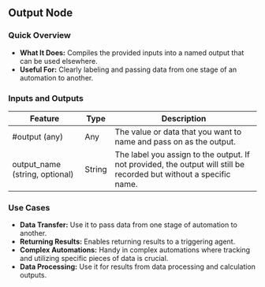 ## Output Node

### Quick Overview

- **What It Does:** Compiles the provided inputs into a named output that can be used elsewhere.
- **Useful For:** Clearly labeling and passing data from one stage of an automation to another.

### Inputs and Outputs

| Feature                        | Type   | Description                                                                                                         |
| ------------------------------ | ------ | ------------------------------------------------------------------------------------------------------------------- |
| #output (any)                  | Any    | The value or data that you want to name and pass on as the output.                                                  |
| output_name (string, optional) | String | The label you assign to the output. If not provided, the output will still be recorded but without a specific name. |

### Use Cases

- **Data Transfer:** Use it to pass data from one stage of automation to another.
- **Returning Results:** Enables returning results to a triggering agent.
- **Complex Automations:** Handy in complex automations where tracking and utilizing specific pieces of data is crucial.
- **Data Processing:** Use it for results from data processing and calculation outputs.
